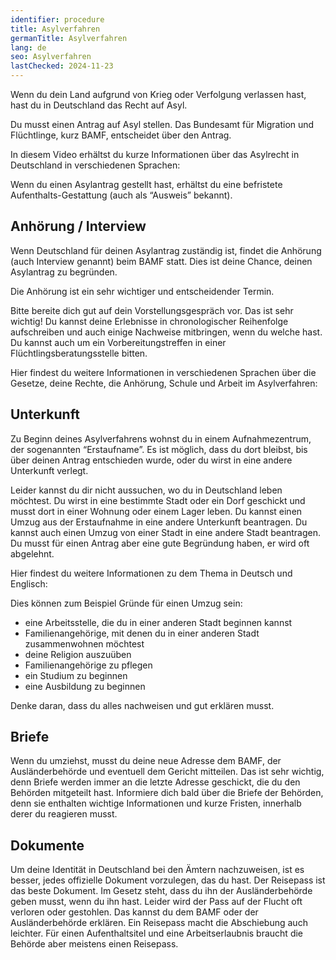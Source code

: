 ```yaml
---
identifier: procedure
title: Asylverfahren
germanTitle: Asylverfahren
lang: de
seo: Asylverfahren
lastChecked: 2024-11-23
---
```



Wenn du dein Land aufgrund von Krieg oder Verfolgung verlassen hast, hast du in Deutschland das Recht auf Asyl.

Du musst einen Antrag auf Asyl stellen. Das Bundesamt für Migration und Flüchtlinge, kurz BAMF, entscheidet über den Antrag.

In diesem Video erhältst du kurze Informationen über das Asylrecht in Deutschland in verschiedenen Sprachen:

<ExternalShortLink identifier="asylindeutschland_video" />

Wenn du einen Asylantrag gestellt hast, erhältst du eine befristete Aufenthalts-Gestattung (auch als “Ausweis” bekannt).

## Anhörung / Interview

Wenn Deutschland für deinen Asylantrag zuständig ist, findet die Anhörung (auch Interview genannt) beim BAMF statt. Dies ist deine Chance, deinen Asylantrag zu begründen.

Die Anhörung ist ein sehr wichtiger und entscheidender Termin.

Bitte bereite dich gut auf dein Vorstellungsgespräch vor. Das ist sehr wichtig! Du kannst deine Erlebnisse in chronologischer Reihenfolge aufschreiben und auch einige Nachweise mitbringen, wenn du welche hast. Du kannst auch um ein Vorbereitungstreffen in einer Flüchtlingsberatungsstelle bitten.

Hier findest du weitere Informationen in verschiedenen Sprachen über die Gesetze, deine Rechte, die Anhörung, Schule und Arbeit im Asylverfahren:

<ExternalShortLink identifier="asylnet_interview" />


## Unterkunft

Zu Beginn deines Asylverfahrens wohnst du in einem Aufnahmezentrum, der sogenannten “Erstaufname”. Es ist möglich, dass du dort bleibst, bis über deinen Antrag entschieden wurde, oder du wirst in eine andere Unterkunft verlegt.

Leider kannst du dir nicht aussuchen, wo du in Deutschland leben möchtest. Du wirst in eine bestimmte Stadt oder ein Dorf geschickt und musst dort in einer Wohnung oder einem Lager leben. Du kannst einen Umzug aus der Erstaufnahme in eine andere Unterkunft beantragen. Du kannst auch einen Umzug von einer Stadt in eine andere Stadt beantragen. Du musst für einen Antrag aber eine gute Begründung haben, er wird oft abgelehnt.

Hier findest du weitere Informationen zu dem Thema in Deutsch und Englisch:

<ExternalShortLink identifier="linxxnet_transfer" />

Dies können zum Beispiel Gründe für einen Umzug sein:
- eine Arbeitsstelle, die du in einer anderen Stadt beginnen kannst
- Familienangehörige, mit denen du in einer anderen Stadt zusammenwohnen möchtest
- deine Religion auszuüben
- Familienangehörige zu pflegen
- ein Studium zu beginnen
- eine Ausbildung zu beginnen

Denke daran, dass du alles nachweisen und gut erklären musst.

## Briefe

Wenn du umziehst, musst du deine neue Adresse dem BAMF, der Ausländerbehörde und eventuell dem Gericht mitteilen. Das ist sehr wichtig, denn Briefe werden immer an die letzte Adresse geschickt, die du den Behörden mitgeteilt hast. Informiere dich bald über die Briefe der Behörden, denn sie enthalten wichtige Informationen und kurze Fristen, innerhalb derer du reagieren musst.

## Dokumente

Um deine Identität in Deutschland bei den Ämtern nachzuweisen, ist es besser, jedes offizielle Dokument vorzulegen, das du hast. Der Reisepass ist das beste Dokument. Im Gesetz steht, dass du ihn der Ausländerbehörde geben musst, wenn du ihn hast. Leider wird der Pass auf der Flucht oft verloren oder gestohlen. Das kannst du dem BAMF oder der Ausländerbehörde erklären. Ein Reisepass macht die Abschiebung auch leichter. Für einen Aufenthaltsitel und eine Arbeitserlaubnis braucht die Behörde aber meistens einen Reisepass.

<Block identifier="get-legal-advice" />
